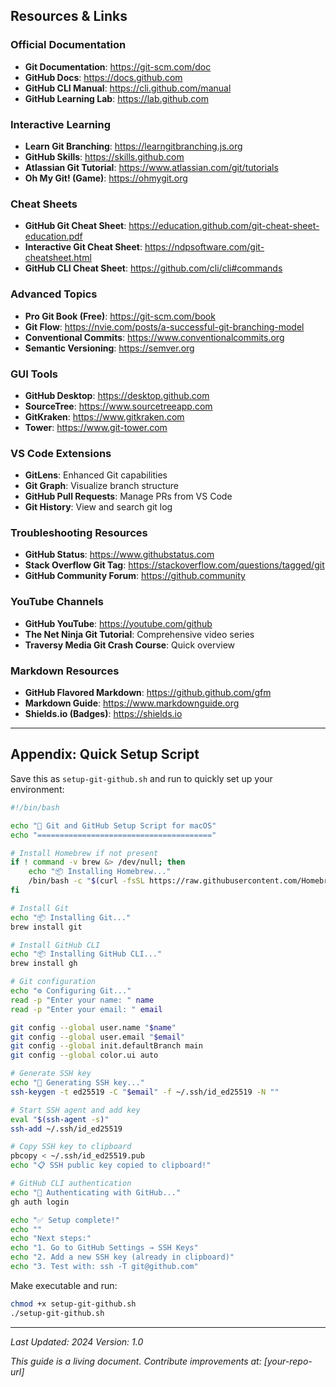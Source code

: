 ## Resources & Links

### Official Documentation

- **Git Documentation**: [https://git-scm.com/doc](https://git-scm.com/doc)
- **GitHub Docs**: [https://docs.github.com](https://docs.github.com)
- **GitHub CLI Manual**: [https://cli.github.com/manual](https://cli.github.com/manual)
- **GitHub Learning Lab**: [https://lab.github.com](https://lab.github.com)

### Interactive Learning

- **Learn Git Branching**: [https://learngitbranching.js.org](https://learngitbranching.js.org)
- **GitHub Skills**: [https://skills.github.com](https://skills.github.com)
- **Atlassian Git Tutorial**: [https://www.atlassian.com/git/tutorials](https://www.atlassian.com/git/tutorials)
- **Oh My Git! (Game)**: [https://ohmygit.org](https://ohmygit.org)

### Cheat Sheets

- **GitHub Git Cheat Sheet**: [https://education.github.com/git-cheat-sheet-education.pdf](https://education.github.com/git-cheat-sheet-education.pdf)
- **Interactive Git Cheat Sheet**: [https://ndpsoftware.com/git-cheatsheet.html](https://ndpsoftware.com/git-cheatsheet.html)
- **GitHub CLI Cheat Sheet**: [https://github.com/cli/cli#commands](https://github.com/cli/cli#commands)

### Advanced Topics

- **Pro Git Book (Free)**: [https://git-scm.com/book](https://git-scm.com/book)
- **Git Flow**: [https://nvie.com/posts/a-successful-git-branching-model](https://nvie.com/posts/a-successful-git-branching-model)
- **Conventional Commits**: [https://www.conventionalcommits.org](https://www.conventionalcommits.org)
- **Semantic Versioning**: [https://semver.org](https://semver.org)

### GUI Tools

- **GitHub Desktop**: [https://desktop.github.com](https://desktop.github.com)
- **SourceTree**: [https://www.sourcetreeapp.com](https://www.sourcetreeapp.com)
- **GitKraken**: [https://www.gitkraken.com](https://www.gitkraken.com)
- **Tower**: [https://www.git-tower.com](https://www.git-tower.com)

### VS Code Extensions

- **GitLens**: Enhanced Git capabilities
- **Git Graph**: Visualize branch structure
- **GitHub Pull Requests**: Manage PRs from VS Code
- **Git History**: View and search git log

### Troubleshooting Resources

- **GitHub Status**: [https://www.githubstatus.com](https://www.githubstatus.com)
- **Stack Overflow Git Tag**: [https://stackoverflow.com/questions/tagged/git](https://stackoverflow.com/questions/tagged/git)
- **GitHub Community Forum**: [https://github.community](https://github.community)

### YouTube Channels

- **GitHub YouTube**: [https://youtube.com/github](https://youtube.com/github)
- **The Net Ninja Git Tutorial**: Comprehensive video series
- **Traversy Media Git Crash Course**: Quick overview

### Markdown Resources

- **GitHub Flavored Markdown**: [https://github.github.com/gfm](https://github.github.com/gfm)
- **Markdown Guide**: [https://www.markdownguide.org](https://www.markdownguide.org)
- **Shields.io (Badges)**: [https://shields.io](https://shields.io)

---

## Appendix: Quick Setup Script

Save this as `setup-git-github.sh` and run to quickly set up your environment:

```bash
#!/bin/bash

echo "🚀 Git and GitHub Setup Script for macOS"
echo "======================================="

# Install Homebrew if not present
if ! command -v brew &> /dev/null; then
    echo "📦 Installing Homebrew..."
    /bin/bash -c "$(curl -fsSL https://raw.githubusercontent.com/Homebrew/install/HEAD/install.sh)"
fi

# Install Git
echo "📦 Installing Git..."
brew install git

# Install GitHub CLI
echo "📦 Installing GitHub CLI..."
brew install gh

# Git configuration
echo "⚙️ Configuring Git..."
read -p "Enter your name: " name
read -p "Enter your email: " email

git config --global user.name "$name"
git config --global user.email "$email"
git config --global init.defaultBranch main
git config --global color.ui auto

# Generate SSH key
echo "🔑 Generating SSH key..."
ssh-keygen -t ed25519 -C "$email" -f ~/.ssh/id_ed25519 -N ""

# Start SSH agent and add key
eval "$(ssh-agent -s)"
ssh-add ~/.ssh/id_ed25519

# Copy SSH key to clipboard
pbcopy < ~/.ssh/id_ed25519.pub
echo "📋 SSH public key copied to clipboard!"

# GitHub CLI authentication
echo "🔐 Authenticating with GitHub..."
gh auth login

echo "✅ Setup complete!"
echo ""
echo "Next steps:"
echo "1. Go to GitHub Settings → SSH Keys"
echo "2. Add a new SSH key (already in clipboard)"
echo "3. Test with: ssh -T git@github.com"
```

Make executable and run:
```bash
chmod +x setup-git-github.sh
./setup-git-github.sh
```
---

*Last Updated: 2024*
*Version: 1.0*

*This guide is a living document. Contribute improvements at: [your-repo-url]*